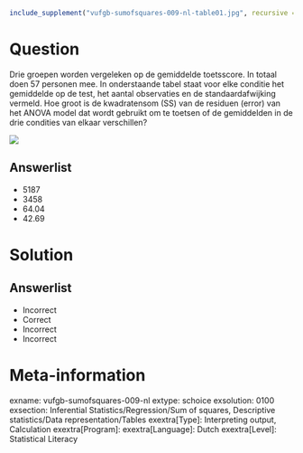 ```{r, echo = FALSE, results = "hide"}
include_supplement("vufgb-sumofsquares-009-nl-table01.jpg", recursive = TRUE)
```

Question
========

Drie groepen worden vergeleken op de gemiddelde toetsscore. In totaal doen 57 personen mee. In onderstaande tabel staat voor elke conditie het gemiddelde op de test, het aantal observaties en de standaardafwijking vermeld. Hoe groot is de kwadratensom (SS) van de residuen (error) van het ANOVA model dat wordt gebruikt om te toetsen of de gemiddelden in de drie condities van elkaar verschillen?


![](vufgb-sumofsquares-009-nl-table01.jpg)
  
Answerlist
----------
* 5187
* 3458
* 64.04
* 42.69


Solution
========

Answerlist
----------
* Incorrect
* Correct
* Incorrect
* Incorrect

Meta-information
================
exname: vufgb-sumofsquares-009-nl
extype: schoice
exsolution: 0100
exsection: Inferential Statistics/Regression/Sum of squares, Descriptive statistics/Data representation/Tables
exextra[Type]: Interpreting output, Calculation
exextra[Program]: 
exextra[Language]: Dutch
exextra[Level]: Statistical Literacy
